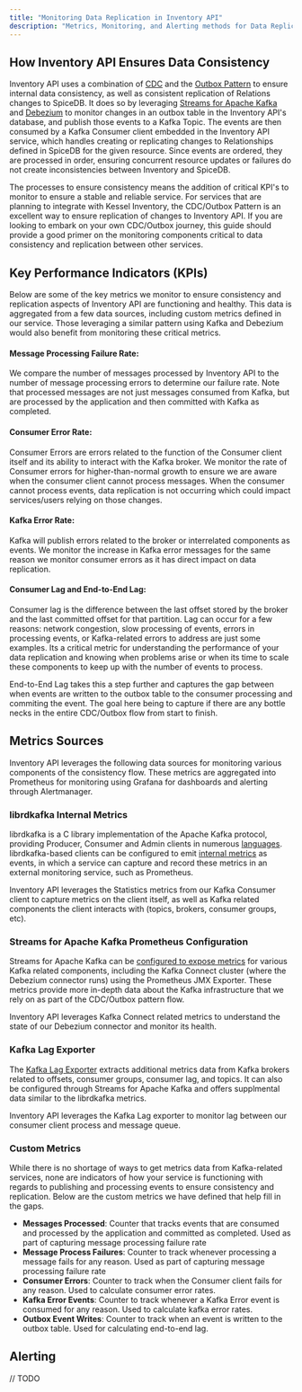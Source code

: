 ```yaml
---
title: "Monitoring Data Replication in Inventory API"
description: "Metrics, Monitoring, and Alerting methods for Data Replication in Inventory API"
---
```


## How Inventory API Ensures Data Consistency

Inventory API uses a combination of [CDC](https://www.geeksforgeeks.org/change-data-capture-cdc/) and the [Outbox Pattern](https://www.geeksforgeeks.org/outbox-pattern-for-reliable-messaging-system-design/) to ensure internal data consistency, as well as consistent replication of Relations changes to SpiceDB. It does so by leveraging [Streams for Apache Kafka](https://developers.redhat.com/products/streams-for-apache-kafka/overview) and [Debezium](https://debezium.io/) to monitor changes in an outbox table in the Inventory API's database, and publish those events to a Kafka Topic. The events are then consumed by a Kafka Consumer client embedded in the Inventory API service, which handles creating or replicating changes to Relationships defined in SpiceDB for the given resource. Since events are ordered, they are processed in order, ensuring concurrent resource updates or failures do not create inconsistencies between Inventory and SpiceDB.

The processes to ensure consistency means the addition of critical KPI's to monitor to ensure a stable and reliable service. For services that are planning to integrate with Kessel Inventory, the CDC/Outbox Pattern is an excellent way to ensure replication of changes to Inventory API. If you are looking to embark on your own CDC/Outbox journey, this guide should provide a good primer on the monitoring components critical to data consistency and replication between other services.

## Key Performance Indicators (KPIs)

Below are some of the key metrics we monitor to ensure consistency and replication aspects of Inventory API are functioning and healthy. This data is aggregated from a few data sources, including custom metrics defined in our service. Those leveraging a similar pattern using Kafka and Debezium would also benefit from monitoring these critical metrics.

#### Message Processing Failure Rate:

We compare the number of messages processed by Inventory API to the number of message processing errors to determine our failure rate. Note that processed messages are not just messages consumed from Kafka, but are processed by the application and then committed with Kafka as completed.

#### Consumer Error Rate:

Consumer Errors are errors related to the function of the Consumer client itself and its ability to interact with the Kafka broker. We monitor the rate of Consumer errors for higher-than-normal growth to ensure we are aware when the consumer client cannot process messages. When the consumer cannot process events, data replication is not occurring which could impact services/users relying on those changes.

#### Kafka Error Rate:

Kafka will publish errors related to the broker or interrelated components as events. We monitor the increase in Kafka error messages for the same reason we monitor consumer errors as it has direct impact on data replication.

#### Consumer Lag and End-to-End Lag:

Consumer lag is the difference between the last offset stored by the broker and the last committed offset for that partition. Lag can occur for a few reasons: network congestion, slow processing of events, errors in processing events, or Kafka-related errors to address are just some examples. Its a critical metric for understanding the performance of your data replication and knowing when problems arise or when its time to scale these components to keep up with the number of events to process.

End-to-End Lag takes this a step further and captures the gap between when events are written to the outbox table to the consumer processing and commiting the event. The goal here being to capture if there are any bottle necks in the entire CDC/Outbox flow from start to finish.

## Metrics Sources

Inventory API leverages the following data sources for monitoring various components of the consistency flow. These metrics are aggregated into Prometheus for monitoring using Grafana for dashboards and alerting through Alertmanager.

### librdkafka Internal Metrics

librdkafka is a C library implementation of the Apache Kafka protocol, providing Producer, Consumer and Admin clients in numerous [languages](https://github.com/confluentinc/librdkafka/tree/master?tab=readme-ov-file#language-bindings). librdkafka-based clients can be configured to emit [internal metrics](https://github.com/confluentinc/librdkafka/blob/master/STATISTICS.md) as events, in which a service can capture and record these metrics in an external monitoring service, such as Prometheus.

Inventory API leverages the Statistics metrics from our Kafka Consumer client to capture metrics on the client itself, as well as Kafka related components the client interacts with (topics, brokers, consumer groups, etc).

### Streams for Apache Kafka Prometheus Configuration

Streams for Apache Kafka can be [configured to expose metrics](https://docs.redhat.com/en/documentation/red_hat_streams_for_apache_kafka/2.9/html/deploying_and_managing_streams_for_apache_kafka_on_openshift/assembly-metrics-str#proc-metrics-kafka-deploy-options-str) for various Kafka related components, including the Kafka Connect cluster (where the Debezium connector runs) using the Prometheus JMX Exporter. These metrics provide more in-depth data about the Kafka infrastructure that we rely on as part of the CDC/Outbox pattern flow.

Inventory API leverages Kafka Connect related metrics to understand the state of our Debezium connector and monitor its health.

### Kafka Lag Exporter

The [Kafka Lag Exporter](https://docs.redhat.com/en/documentation/red_hat_streams_for_apache_kafka/2.9/html/deploying_and_managing_streams_for_apache_kafka_on_openshift/assembly-metrics-str#con-metrics-kafka-exporter-lag-str) extracts additional metrics data from Kafka brokers related to offsets, consumer groups, consumer lag, and topics. It can also be configured through Streams for Apache Kafka and offers supplmental data similar to the librdkafka metrics.

Inventory API leverages the Kafka Lag exporter to monitor lag between our consumer client process and message queue.

### Custom Metrics

While there is no shortage of ways to get metrics data from Kafka-related services, none are indicators of how your service is functioning with regards to publishing and processing events to ensure consistency and replication. Below are the custom metrics we have defined that help fill in the gaps.

* **Messages Processed**: Counter that tracks events that are consumed and processed by the application and committed as completed. Used as part of capturing message processing failure rate
* **Message Process Failures**: Counter to track whenever processing a message fails for any reason. Used as part of capturing message processing failure rate
* **Consumer Errors**: Counter to track when the Consumer client fails for any reason. Used to calculate consumer error rates.
* **Kafka Error Events**: Counter to track whenever a Kafka Error event is consumed for any reason. Used to calculate kafka error rates.
* **Outbox Event Writes**: Counter to track when an event is written to the outbox table. Used for calculating end-to-end lag.

## Alerting

// TODO
